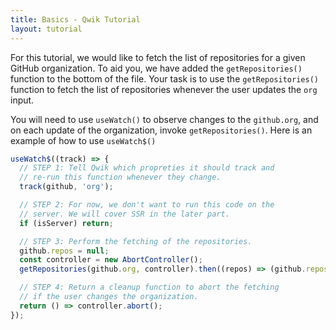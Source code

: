 ```yaml
---
title: Basics - Qwik Tutorial
layout: tutorial
---
```


For this tutorial, we would like to fetch the list of repositories for a given GitHub organization. To aid you, we have added the `getRepositories()` function to the bottom of the file. Your task is to use the `getRepositories()` function to fetch the list of repositories whenever the user updates the `org` input.

You will need to use `useWatch()` to observe changes to the `github.org`, and on each update of the organization, invoke `getRepositories()`. Here is an example of how to use `useWatch$()`

```typescript
useWatch$((track) => {
  // STEP 1: Tell Qwik which propreties it should track and
  // re-run this function whenever they change.
  track(github, 'org');

  // STEP 2: For now, we don't want to run this code on the
  // server. We will cover SSR in the later part.
  if (isServer) return;

  // STEP 3: Perform the fetching of the repositories.
  github.repos = null;
  const controller = new AbortController();
  getRepositories(github.org, controller).then((repos) => (github.repos = repos));

  // STEP 4: Return a cleanup function to abort the fetching
  // if the user changes the organization.
  return () => controller.abort();
});
```
